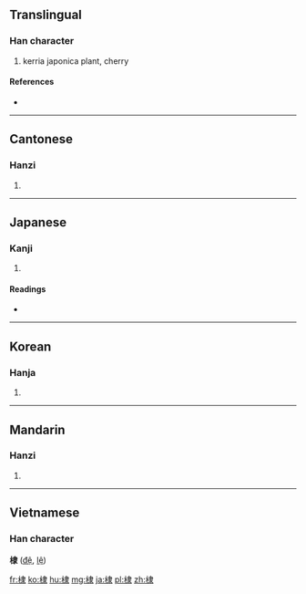 ==Translingual==

===Han character===
{{Han char|rn=75|rad=木|as=08|sn=12|four=45932|canj=DLE}}

# kerria japonica plant, cherry

====References====
* {{Han ref|kx=0533.180|dkj=14957|dj=0921.160|hdz=21240.030|uh=68E3|ud=26851|bh=B4D0|bd=46288}}

----

==Cantonese==

===Hanzi===
{{yue-hanzi|jyut=|y=dai6}}

# {{defn|lang=yue|sort=木08}}

----

==Japanese==

===Kanji===
{{ja-kanji|grade=|rs=木08}}

# {{defn|lang=ja|sort=木08}}

====Readings====
* {{ja-readings|on=[[てい]] (tei), [[たい]] (tai)|kun=[[にわざくら]] (niwazakura), [[いくり]] (ikuri), [[にわうめ]] (niwaume)}}

----

==Korean==

===Hanja===
{{ko-hanja|hangeul=체|eumhun=|rv=che|mr=ch'e|y=chey}}

# {{defn|lang=ko|sort=木08}}

----

==Mandarin==

===Hanzi===
{{cmn-hanzi|pin=[[dì]] ([[di4]])|wg=ti<sup>4</sup>}}
# {{defn|lang=cmn|sort=木08}}

----

==Vietnamese==
===Han character===
'''棣''' ([[đệ]],  [[lệ]])

[[fr:棣]]
[[ko:棣]]
[[hu:棣]]
[[mg:棣]]
[[ja:棣]]
[[pl:棣]]
[[zh:棣]]